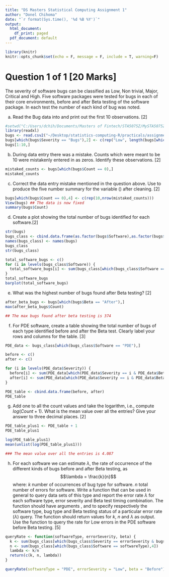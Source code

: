 ```yaml
---
title: "DS Masters Statistical Computing Assignment 1"
author: "Donel Chihoma"
date: "`r format(Sys.time(), '%d %B %Y')`"
output:
  html_document:
    df_print: paged
  pdf_document: default
---
```


```r
library(knitr)
knitr::opts_chunk$set(echo = F, message = F, include = T, warning=F)
```


# Question 1 of 1 [20 Marks]

The severity of software bugs can be classified as Low, Non trivial, Major, Critical and High. Five software packages were tested for bugs in each of their core environments, before and after Beta testing of the software package. In each test the number of each kind of bug was noted. 

a. Read  the Bug data into \texttt{R} and print out the first 10 observations. \hfill [2]
```r
#setwd("C:/Users/dchih/Documents/Masters of Fintech/STA5075Z/MySTA5075Zanalyses/Assignment")
library(readxl)
bugs <- read.csv2("~/Desktop/statistics-computing-R/practicals/assignment/bugs.csv", header = TRUE)
bugs[which(bugs$Severity == "Bugs"),2] <- c(rep("Low", length(bugs[which(bugs$Severity == "Bugs"),2])))
bugs[1:10,]
```

b. During data entry there was a mistake. Counts which were meant to be 10 were mistakenly entered in as zeros. Identify these observations. \hfill [2]

```r
mistaked_counts <- bugs[which(bugs$Count == 0),]
mistaked_counts
```

c. Correct the data entry mistake mentioned in the question above. Use \texttt{summary()} to produce the five number summary for the variable (\texttt{Count}) after cleaning.  \hfill [2]

```r
bugs[which(bugs$Count == 0),4] <- c(rep(10,nrow(mistaked_counts)))
View(bugs) ## The data is now fixed
summary(bugs$Count)
```


d. Create a plot showing the total number of bugs identified for each software.\hfill [2]
 
```r
str(bugs)
bugs_class <- cbind.data.frame(as.factor(bugs$Software),as.factor(bugs$Severity),as.factor(bugs$Beta),as.integer(bugs$Count))
names(bugs_class) <- names(bugs)
bugs_class
str(bugs_class)

total_software_bugs <- c()
for (i in levels(bugs_class$Software)) { 
  total_software_bugs[i] <- sum(bugs_class[which(bugs_class$Software == i), 4])
}
total_software_bugs
barplot(total_software_bugs)

```

e. What was the highest number of bugs found after Beta testing? \hfill [2] 

```r
after_beta_bugs <- bugs[which(bugs$Beta == "After"),]
max(after_beta_bugs$Count)

## The max bugs found after beta testing is 374
```


f. For PDE software, create a table showing the total number of bugs of each type identified before and after the Beta test. Clearly label your rows and columns for the table. \hfill [3]

```r
PDE_data <- bugs_class[which(bugs_class$Software == "PDE"),]

before <- c()
after <- c()

for (i in levels(PDE_data$Severity)) {
  before[i] <- sum(PDE_data[which(PDE_data$Severity == i & PDE_data$Beta == "Before"),4])
  after[i] <- sum(PDE_data[which(PDE_data$Severity == i & PDE_data$Beta == "After"),4])
}

PDE_table <- cbind.data.frame(before, after)
PDE_table

```

g. Add one to all the count values and take the logarithm, i.e., compute  $log(Count + 1)$. 
   What is the mean value over all the entries? Give your answer to three decimal places. \hfill [2]

```r
PDE_table_plus1 <- PDE_table + 1
PDE_table_plus1

log(PDE_table_plus1)
mean(unlist(log(PDE_table_plus1)))

### The mean value over all the entries is 4.087
```


h.  For each software we can estimate $\lambda$, the rate of occurrence of the different kinds of bugs before and after Beta testing, as $$\lambda = \frac{k}{n}$$
where: \newline
$k$ number of occurrences of bug type for software.\newline
$n$ total number of errors for software. \newline
\newline
  Write a function \texttt{queryRate()} that can be used in general to query data sets of this type and report the error rate $\lambda$ for each software type, error severity and Beta test timing combination. 
  The function should have arguments \texttt{softwareType}, \texttt{errorSeverity} and \texttt{beta} to specify respectively the software type, bug type and Beta testing status of a particular error rate ($\lambda$) query.  The function should return values for $k$, $n$ and $\lambda$ as output. Use the function to query the rate for Low errors in the PDE software before Beta testing.
\hfill [5]


```r
queryRate <- function(softwareType, errorSeverity, beta) {
  k <- sum(bugs_class[which(bugs_class$Severity == errorSeverity & bugs_class$Beta == beta & bugs_class$Software == softwareType),4])
  n <- sum(bugs_class[which(bugs_class$Software == softwareType),4])
  lambda <- k/n
  return(c(k, n, lambda))
}

queryRate(softwareType = "PDE", errorSeverity = "Low", beta = "Before")

```




